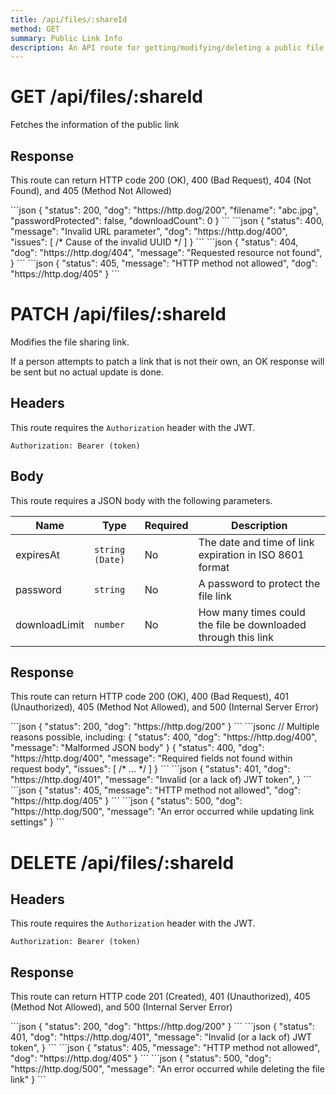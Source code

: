 ```yaml
---
title: /api/files/:shareId
method: GET
summary: Public Link Info
description: An API route for getting/modifying/deleting a public file sharing link.
---
```



<h1>
	<Badge variant="get">GET</Badge> /api/files/:shareId
</h1>

Fetches the information of the public link

## Response

This route can return HTTP code 200 (OK), 400 (Bad Request),
404 (Not Found), and 405 (Method Not Allowed)

<Tabs>
	<Tab name="200">
```json
{
    "status": 200,
    "dog": "https://http.dog/200",
    "filename": "abc.jpg",
    "passwordProtected": false,
    "downloadCount": 0
}
```
    </Tab>
    <Tab name="400">
```json
{
    "status": 400,
    "message": "Invalid URL parameter",
    "dog": "https://http.dog/400",
    "issues": [ /* Cause of the invalid UUID */ ]
}
```
    </Tab>
    <Tab name="404">
```json
{
    "status": 404,
    "dog": "https://http.dog/404",
    "message": "Requested resource not found",
}
```
    </Tab>
    <Tab name="405">
```json
{
    "status": 405,
    "message": "HTTP method not allowed",
    "dog": "https://http.dog/405"
}
```
    </Tab>
</Tabs>

<h1>
	<Badge variant="patch">PATCH</Badge> /api/files/:shareId
</h1>

Modifies the file sharing link.

If a person attempts to patch a link that is not their own, an OK response
will be sent but no actual update is done.

## Headers

This route requires the `Authorization` header with the JWT.

```
Authorization: Bearer (token)
```

## Body

This route requires a JSON body with the following parameters.

| Name          | Type            | Required | Description                                                   |
| ------------- | --------------- | -------- | ------------------------------------------------------------- |
| expiresAt     | `string (Date)` | No       | The date and time of link expiration in ISO 8601 format       |
| password      | `string`        | No       | A password to protect the file link                           |
| downloadLimit | `number`        | No       | How many times could the file be downloaded through this link |

## Response

This route can return HTTP code 200 (OK), 400 (Bad Request),
401 (Unauthorized), 405 (Method Not Allowed), and 500 (Internal Server Error)

<Tabs>
	<Tab name="200">
```json
{
    "status": 200,
    "dog": "https://http.dog/200"
}
```
    </Tab>
    <Tab name="400">
```jsonc
// Multiple reasons possible, including:
{
    "status": 400,
    "dog": "https://http.dog/400",
    "message": "Malformed JSON body"
}
{
    "status": 400,
    "dog": "https://http.dog/400",
    "message": "Required fields not found within request body",
    "issues": [ /* ... */ ]
}
```
    </Tab>
    <Tab name="401">
```json
{
    "status": 401,
    "dog": "https://http.dog/401",
    "message": "Invalid (or a lack of) JWT token",
}
```
    </Tab>
    <Tab name="405">
```json
{
    "status": 405,
    "message": "HTTP method not allowed",
    "dog": "https://http.dog/405"
}
```
    </Tab>
    <Tab name="500">
```json
{
    "status": 500,
    "dog": "https://http.dog/500",
    "message": "An error occurred while updating link settings"
}
```
    </Tab>
</Tabs>

<h1>
	<Badge variant="delete">DELETE</Badge> /api/files/:shareId
</h1>

## Headers

This route requires the `Authorization` header with the JWT.

```
Authorization: Bearer (token)
```

## Response

This route can return HTTP code 201 (Created), 401 (Unauthorized),
405 (Method Not Allowed), and 500 (Internal Server Error)

<Tabs>
	<Tab name="200">
```json
{
    "status": 200,
    "dog": "https://http.dog/200"
}
```
    </Tab>
    <Tab name="401">
```json
{
    "status": 401,
    "dog": "https://http.dog/401",
    "message": "Invalid (or a lack of) JWT token",
}
```
    </Tab>
    <Tab name="405">
```json
{
    "status": 405,
    "message": "HTTP method not allowed",
    "dog": "https://http.dog/405"
}
```
    </Tab>
    <Tab name="500">
```json
{
    "status": 500,
    "dog": "https://http.dog/500",
    "message": "An error occurred while deleting the file link"
}
```
    </Tab>
</Tabs>
